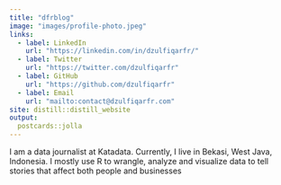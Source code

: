 ```yaml
---
title: "dfrblog"
image: "images/profile-photo.jpeg"
links:
  - label: LinkedIn
    url: "https://linkedin.com/in/dzulfiqarfr/"
  - label: Twitter
    url: "https://twitter.com/dzulfiqarfr"
  - label: GitHub
    url: "https://github.com/dzulfiqarfr"
  - label: Email
    url: "mailto:contact@dzulfiqarfr.com"
site: distill::distill_website
output:
  postcards::jolla
---
```

 
I am a data journalist at Katadata. Currently, I live in Bekasi, West Java, Indonesia. I mostly use R to wrangle, analyze and visualize data to tell stories that affect both people and businesses
